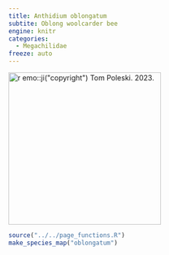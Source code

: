 ```yaml
---
title: Anthidium oblongatum
subtite: Oblong woolcarder bee
engine: knitr
categories:
  - Megachilidae
freeze: auto
---
```

[![`r emo::ji("copyright")` Tom Poleski. 2023.](https://inaturalist-open-data.s3.amazonaws.com/photos/296848066/large.jpeg){height=300}](https://inaturalist.ca/observations/171092413)

```r
source("../../page_functions.R")
make_species_map("oblongatum")
```
